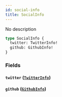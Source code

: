 ```yaml
---
id: social-info
title: SocialInfo
---
```



No description

```graphql
type SocialInfo {
  twitter: TwitterInfo!
  github: GithubInfo!
}
```


### Fields

#### `twitter` ([`TwitterInfo`](/reference/objects/twitter-info))




#### `github` ([`GithubInfo`](/reference/objects/github-info))






